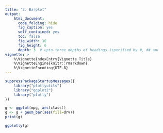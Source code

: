 ```yaml
---
title: "3. Barplot"
output:
    html_document:
      code_folding: hide
      fig_caption: yes
      self_contained: yes
      toc: false
      fig_width: 10
      fig_height: 6
      depth: 3  # upto three depths of headings (specified by #, ## and ###)  
vignette: >
    %\VignetteIndexEntry{Vignette Title}
    %\VignetteEngine{knitr::rmarkdown}
    %\VignetteEncoding{UTF-8}
---
```


```r
suppressPackageStartupMessages({
    library("plotlyutils")
    library("ggplot2")
    library("plotly")
})

g <- ggplot(mpg, aes(class))
g <- g + geom_bar(aes(fill=drv))
print(g)
```

```r
ggplotly(g)
```

